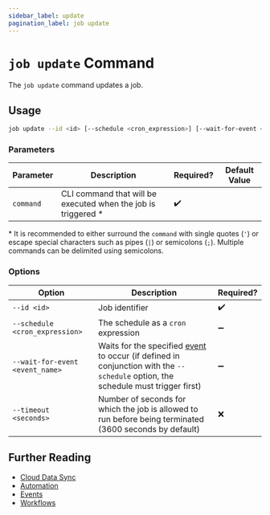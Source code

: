 ```yaml
---
sidebar_label: update
pagination_label: job update
---
```


# `job update` Command

The `job update` command updates a job.

## Usage

```bash
job update --id <id> [--schedule <cron_expression>] [--wait-for-event <event_name>] [--timeout <seconds>] <command>
```

### Parameters

| Parameter | Description                                                    | Required? | Default Value |
| --------- | -------------------------------------------------------------- | --------- | ------------- |
| `command` | CLI command that will be executed when the job is triggered \* | ✔️        |               |

\* It is recommended to either surround the `command` with single quotes (`'`) or escape special characters such as pipes (`|`) or semicolons (`;`). Multiple commands can be delimited using semicolons.

### Options

| Option                          | Description                                                                                                                                                | Required? |
| ------------------------------- | ---------------------------------------------------------------------------------------------------------------------------------------------------------- | --------- |
| `--id <id>`                     | Job identifier                                                                                                                                             | ✔️        |
| `--schedule <cron_expression>`  | The schedule as a `cron` expression                                                                                                                        | ➖        |
| `--wait-for-event <event_name>` | Waits for the specified [event](../../events/index.mdx) to occur (if defined in conjunction with the `--schedule` option, the schedule must trigger first) | ➖        |
| `--timeout <seconds>`           | Number of seconds for which the job is allowed to run before being terminated (3600 seconds by default)                                                    | ❌        |

## Further Reading

- [Cloud Data Sync](../../../concepts/cloud-data-sync/index.mdx)
- [Automation](../../../concepts/automation/index.mdx)
- [Events](../../events/index.mdx)
- [Workflows](../../workflows/index.mdx)
